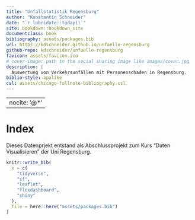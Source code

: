 ```yaml
--- 
title: "Unfallstatistik Regensburg"
author: "Konstantin Schneider"
date: "`r lubridate::today()`"
site: bookdown::bookdown_site
documentclass: book
bibliography: assets/packages.bib
url: https://kdschneider.github.io/unfaelle-regensburg
github-repo: kdschneider/unfaelle-regensburg
favicon: assets/favicon.ico
# cover-image: path to the social sharing image like images/cover.jpg
description: |
  Auswertung von Verkehrsunfällen mit Personenschaden in Regensburg.
biblio-style: apalike
csl: assets/chicago-fullnote-bibliography.csl
---
```


---
nocite: '@*'
---

# Index {#index -}

Dieses Datenprjekt entstand als Abschlussprojekt zum Kurs "Daten Visualisieren" der Uni Regensburg. 

```r
knitr::write_bib(
  x = c(
    "tidyverse",
    "sf",
    "leaflet",
    "flexdashboard",
    "shiny"
  ),
  file = here::here("assets/packages.bib")
)
```
